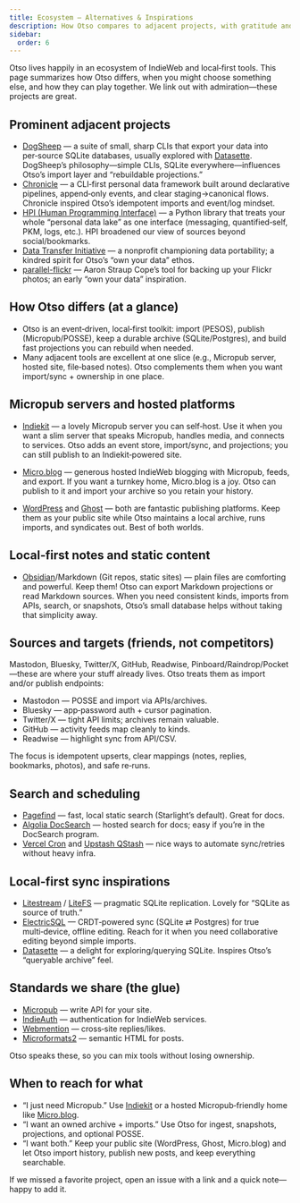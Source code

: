 ```yaml
---
title: Ecosystem — Alternatives & Inspirations
description: How Otso compares to adjacent projects, with gratitude and links for deeper dives.
sidebar:
  order: 6
---
```


Otso lives happily in an ecosystem of IndieWeb and local‑first tools. This page summarizes how Otso differs, when you might choose something else, and how they can play together. We link out with admiration—these projects are great.

## Prominent adjacent projects

- [DogSheep](https://github.com/dogsheep) — a suite of small, sharp CLIs that export your data into per‑source SQLite databases, usually explored with [Datasette](https://datasette.io/). DogSheep’s philosophy—simple CLIs, SQLite everywhere—influences Otso’s import layer and “rebuildable projections.”
- [Chronicle](https://github.com/chronicle-app/chronicle-etl) — a CLI‑first personal data framework built around declarative pipelines, append‑only events, and clear staging→canonical flows. Chronicle inspired Otso’s idempotent imports and event/log mindset.
- [HPI (Human Programming Interface)](https://github.com/karlicoss/HPI) — a Python library that treats your whole “personal data lake” as one interface (messaging, quantified‑self, PKM, logs, etc.). HPI broadened our view of sources beyond social/bookmarks.
- [Data Transfer Initiative](https://datatransferinitiative.org/) — a nonprofit championing data portability; a kindred spirit for Otso’s “own your data” ethos.
- [parallel-flickr](https://github.com/straup/parallel-flickr) — Aaron Straup Cope’s tool for backing up your Flickr photos; an early “own your data” inspiration.

## How Otso differs (at a glance)

- Otso is an event‑driven, local‑first toolkit: import (PESOS), publish (Micropub/POSSE), keep a durable archive (SQLite/Postgres), and build fast projections you can rebuild when needed.
- Many adjacent tools are excellent at one slice (e.g., Micropub server, hosted site, file‑based notes). Otso complements them when you want import/sync + ownership in one place.

## Micropub servers and hosted platforms

- [Indiekit](https://indiekit.indieweb.org/) — a lovely Micropub server you can self‑host. Use it when you want a slim server that speaks Micropub, handles media, and connects to services. Otso adds an event store, import/sync, and projections; you can still publish to an Indiekit‑powered site.

- [Micro.blog](https://micro.blog/) — generous hosted IndieWeb blogging with Micropub, feeds, and export. If you want a turnkey home, Micro.blog is a joy. Otso can publish to it and import your archive so you retain your history.

- [WordPress](https://wordpress.org/) and [Ghost](https://ghost.org/) — both are fantastic publishing platforms. Keep them as your public site while Otso maintains a local archive, runs imports, and syndicates out. Best of both worlds.

## Local‑first notes and static content

- [Obsidian](https://obsidian.md/)/Markdown (Git repos, static sites) — plain files are comforting and powerful. Keep them! Otso can export Markdown projections or read Markdown sources. When you need consistent kinds, imports from APIs, search, or snapshots, Otso’s small database helps without taking that simplicity away.

## Sources and targets (friends, not competitors)

Mastodon, Bluesky, Twitter/X, GitHub, Readwise, Pinboard/Raindrop/Pocket—these are where your stuff already lives. Otso treats them as import and/or publish endpoints:

- Mastodon — POSSE and import via APIs/archives.
- Bluesky — app‑password auth + cursor pagination.
- Twitter/X — tight API limits; archives remain valuable.
- GitHub — activity feeds map cleanly to kinds.
- Readwise — highlight sync from API/CSV.

The focus is idempotent upserts, clear mappings (notes, replies, bookmarks, photos), and safe re‑runs.

## Search and scheduling

- [Pagefind](https://pagefind.app/) — fast, local static search (Starlight’s default). Great for docs.
- [Algolia DocSearch](https://docsearch.algolia.com/) — hosted search for docs; easy if you’re in the DocSearch program.
- [Vercel Cron](https://vercel.com/docs/cron-jobs) and [Upstash QStash](https://upstash.com/qstash) — nice ways to automate sync/retries without heavy infra.

## Local‑first sync inspirations

- [Litestream](https://litestream.io/) / [LiteFS](https://fly.io/docs/litefs/) — pragmatic SQLite replication. Lovely for “SQLite as source of truth.”
- [ElectricSQL](https://electric-sql.com/) — CRDT‑powered sync (SQLite ⇄ Postgres) for true multi‑device, offline editing. Reach for it when you need collaborative editing beyond simple imports.
- [Datasette](https://datasette.io/) — a delight for exploring/querying SQLite. Inspires Otso’s “queryable archive” feel.

## Standards we share (the glue)

- [Micropub](https://www.w3.org/TR/micropub/) — write API for your site.
- [IndieAuth](https://indieauth.net/) — authentication for IndieWeb services.
- [Webmention](https://www.w3.org/TR/webmention/) — cross‑site replies/likes.
- [Microformats2](https://microformats.org/) — semantic HTML for posts.

Otso speaks these, so you can mix tools without losing ownership.

## When to reach for what

- “I just need Micropub.” Use [Indiekit](https://indiekit.indieweb.org/) or a hosted Micropub‑friendly home like [Micro.blog](https://micro.blog/).
- “I want an owned archive + imports.” Use Otso for ingest, snapshots, projections, and optional POSSE.
- “I want both.” Keep your public site (WordPress, Ghost, Micro.blog) and let Otso import history, publish new posts, and keep everything searchable.

If we missed a favorite project, open an issue with a link and a quick note—happy to add it.
